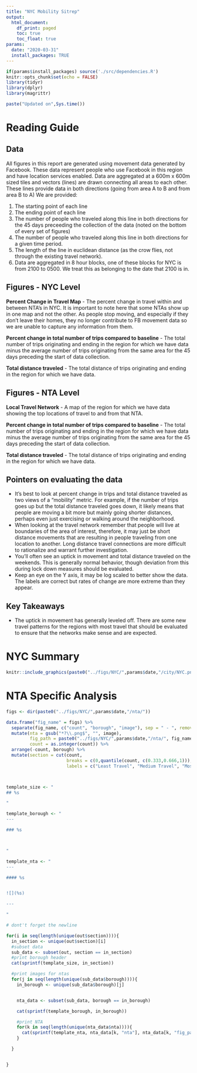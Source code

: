 ```yaml
---
title: "NYC Mobility Sitrep"
output:
  html_document:
    df_print: paged
    toc: true
    toc_float: true
params:
  date: "2020-03-31"
  install_packages: TRUE
---
```


```r
if(params$install_packages) source('./src/dependencies.R')
knitr::opts_chunk$set(echo = FALSE)
library(tidyr)
library(dplyr)
library(magrittr)
```

```r
paste("Updated on",Sys.time())
```

# Reading Guide
## Data

All figures in this report are generated using movement data generated by Facebook. These data represent people who use Facebook in this region and have location services enabled. Data are aggregated at a 600m x 600m sized tiles and vectors (lines) are drawn connecting all areas to each other. These lines provide data in both directions (going from area A to B and from area B to A) We are provided:

1) The starting point of each line
2) The ending point of each line
3) The number of people who traveled along this line in both directions for the 45 days preceeding the collection of the data (noted on the bottom of every set of figures)
4) The number of people who traveled along this line in both directions for a given time period.
5) The length of the line in euclidean distance (as the crow flies, not through the existing travel network).
8) Data are aggregated in 8 hour blocks, one of these blocks for NYC is from 2100 to 0500. We treat this as belonging to the date that 2100 is in.

## Figures - NYC Level
**Percent Change in Travel Map** - The percent change in travel within and between NTA's in NYC. It is important to note here that some NTAs show up in one map and not the other. As people stop moving, and especially if they don't leave their homes, they no longer contribute to FB movement data so we are unable to capture any information from them.

**Percent change in total number of trips compared to baseline** - The total number of trips originating and ending in the region for which we have data minus the average number of trips originating from the same area for the 45 days preceding the start of data collection.

**Total distance traveled** - The total distance of trips originating and ending in the region for which we have data.

## Figures - NTA Level
**Local Travel Network** - A map of the region for which we have data showing the top locations of travel to and from that NTA.

**Percent change in total number of trips compared to baseline** - The total number of trips originating and ending in the region for which we have data minus the average number of trips originating from the same area for the 45 days preceding the start of data collection.

**Total distance traveled** - The total distance of trips originating and ending in the region for which we have data.

## Pointers on evaluating the data

- It's best to look at percent change in trips and total distance traveled as two views of a "mobility" metric. For example, if the number of trips goes up but the total distance traveled goes down, it likely means that people are moving a bit more but mainly going shorter distances, perhaps even just exercising or walking around the neighborhood.
- When looking at the travel network remember that people will live at boundaries of the area of interest, therefore, it may just be short distance movements that are resulting in people traveling from one location to another. Long distance travel connections are more difficult to rationalize and warrant further investigation.
- You'll often see an uptick in movement and total distance traveled on the weekends. This is generally normal behavior, though deviation from this during lock down measures should be evaluated.
- Keep an eye on the Y axis, it may be log scaled to better show the data. The labels are correct but rates of change are more extreme than they appear.

## Key Takeaways
- The uptick in movement has generally leveled off. There are some new travel patterns for the regions with most travel that should be evaluated to ensure that the networks make sense and are expected.


# NYC Summary


```r

knitr::include_graphics(paste0("../figs/NYC/",params$date,"/city/NYC.png"))

```

# NTA Specific Analysis

```r

figs <- dir(paste0("../figs/NYC/",params$date,"/nta/"))

data.frame("fig_name" = figs) %>%
  separate(fig_name, c("count", "borough", "image"), sep = " - ", remove = F) %>%
  mutate(nta = gsub("*?\\.png$", "", image),
         fig_path = paste0("../figs/NYC/",params$date,"/nta/", fig_name),
         count = as.integer(count)) %>%
  arrange(-count, borough) %>%
  mutate(section = cut(count,
                       breaks = c(0,quantile(count, c(0.333,0.666,1))),
                       labels = c("Least Travel", "Medium Travel", "Most Travel"), include.lowest = T)) -> out



template_size <- "
## %s

"

template_borough <- "
---

### %s



"

template_nta <- "
---

#### %s


![](%s)

---

"

# dont't forget the newline

for(i in seq(length(unique(out$section)))){
  in_section <- unique(out$section)[i]
  #subset data
  sub_data <- subset(out, section == in_section)
  #print borough header
  cat(sprintf(template_size, in_section))

  #print images for ntas
  for(j in seq(length(unique(sub_data$borough)))){
    in_borough <- unique(sub_data$borough)[j]


    nta_data <- subset(sub_data, borough == in_borough)

    cat(sprintf(template_borough, in_borough))

    #print NTA
    for(k in seq(length(unique(nta_data$nta)))){
      cat(sprintf(template_nta, nta_data[k, "nta"], nta_data[k, "fig_path"]))
    }

  }


}
```
